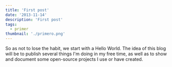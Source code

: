 ```yaml
---
title: 'First post'
date: '2013-11-14'
description: 'First post'
tags:
  - primer
thumbnail: './primero.png'
---
```


So as not to lose the habit, we start with a Hello World. The idea of this blog will be to publish several things I'm doing in my free time, as well as to show and document some open-source projects I use or have created.
